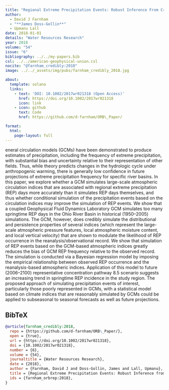 ```yaml
---
title: "Regional Extreme Precipitation Events: Robust Inference From Credibly Simulated _P0 Variables"
author:
  - David J Farnham
  - "**James Doss-Gollin**"
  - Upmanu Lall
date: 2018-01-01
details: "Water Resources Research"
year: 2018
volume: "54"
issue: "6"
bibliography: ../../my-papers.bib
csl: ../../american-geophysical-union.csl
nocite: "@farnham_credibly:2018"
image: ../../_assets/img/pubs/farnham_credibly_2018.jpg

about:
  template: solana
  links:
    - text: 'DOI: 10.1002/2017wr021318 (Open Access)'
      href: https://doi.org/10.1002/2017wr021318
      icon: link
    - icon: github
      text: Code
      href: https://github.com/d-farnham/ORB\_Paper/

format:
  html:
    page-layout: full
---
```


eneral circulation models (GCMs) have been demonstrated to produce estimates of precipitation, including the frequency of extreme precipitation, with substantial bias and uncertainty relative to their representation of other fields. Thus, while theory predicts changes in the hydrologic cycle under anthropogenic warming, there is generally low confidence in future projections of extreme precipitation frequency for specific river basins. In this paper, we explore whether a GCM simulates large-scale atmospheric circulation indices that are associated with regional extreme precipitation (REP) days more accurately than it simulates REP days themselves, and thus whether conditional simulation of the precipitation events based on the circulation indices may improve the simulation of REP events. We show that a coupled Geophysical Fluid Dynamics Laboratory GCM simulates too many springtime REP days in the Ohio River Basin in historical (1950–2005) simulations. The GCM, however, does credibly simulate the distributional and persistence properties of several indices (which represent the large-scale atmospheric pressure features, local atmospheric moisture content, and local vertical velocity) that are shown to modulate the likelihood of REP occurrence in the reanalysis/observational record. We show that simulation of REP events based on the GCM-based atmospheric indices greatly reduces the bias of GCM REP frequency relative to the observed record. The simulation is conducted via a Bayesian regression model by imposing the empirical relationship between observed REP occurrence and the reanalysis-based atmospheric indices. Application of this model to future (2006–2100) representative concentration pathway 8.5 scenario suggests an increasing trend in springtime REP incidence in the study region. The proposed approach of simulating precipitation events of interest, particularly those poorly represented in GCMs, with a statistical model based on climate indices that are reasonably simulated by GCMs could be applied to subseasonal to seasonal forecasts as well as future projections.

## BibTeX

```bibtex
@article{farnham_credibly:2018,
  repo = {https://github.com/d-farnham/ORB\_Paper/},
  open = {true},
  url = {https://doi.org/10.1002/2017wr021318},
  doi = {10.1002/2017wr021318},
  number = {6},
  volume = {54},
  journaltitle = {Water Resources Research},
  date = {2018},
  author = {Farnham, David J and Doss-Gollin, James and Lall, Upmanu},
  title = {Regional Extreme Precipitation Events: Robust Inference from Credibly Simulated {{GCM}} Variables},
  ids = {farnham_orbrep:2018},
}
```